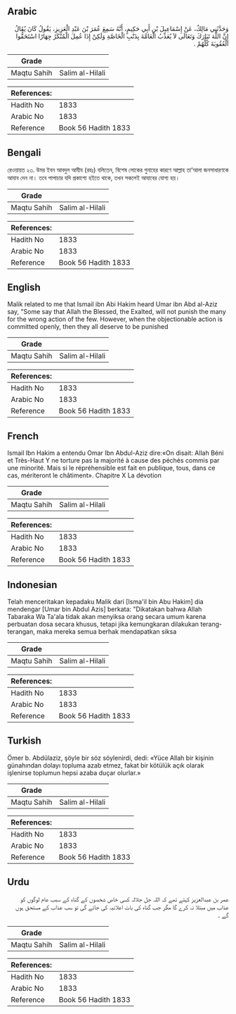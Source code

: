 ## Arabic


<div dir="rtl" lang="ar" style={{fontSize:'larger',backgroundColor:'#f8f9fa',padding:20}}>
وَحَدَّثَنِي مَالِكٌ، عَنْ إِسْمَاعِيلَ بْنِ أَبِي حَكِيمٍ، أَنَّهُ سَمِعَ عُمَرَ بْنَ عَبْدِ الْعَزِيزِ، يَقُولُ كَانَ يُقَالُ إِنَّ اللَّهَ تَبَارَكَ وَتَعَالَى لاَ يُعَذِّبُ الْعَامَّةَ بِذَنْبِ الْخَاصَّةِ وَلَكِنْ إِذَا عُمِلَ الْمُنْكَرُ جِهَارًا اسْتَحَقُّوا الْعُقُوبَةَ كُلُّهُمْ ‏.‏
</div>
<div style={{backgroundColor:'#f8f9fa',padding:20, marginBottom: 10}}><table> <thead> <tr> <th>Grade</th> <th></th> </tr> </thead> <tbody> <tr><td>Maqtu Sahih</td><td>Salim al-Hilali</td></tr></tbody></table><table> <thead> <tr> <th>References:</th> <th></th> </tr> </thead> <tbody><tr><td>Hadith No</td><td>1833</td></tr><tr><td>Arabic No</td><td>1833</td></tr><tr><td>Reference</td><td>Book 56 Hadith 1833</td></tr></tbody></table></div>

## Bengali


<div dir="ltr" lang="bn" style={{fontSize:'larger',backgroundColor:'#f8f9fa',padding:20}}>
রেওয়ায়ত ২৩. উমর ইবন আবদুল আযীয (রহঃ) বলিতেন, বিশেষ লোকের গুনাহের কারণে আল্লাহ তা’আলা জনসাধারণকে আযাব দেন না। তবে পাপাচার যদি প্রকাশ্যে হইতে থাকে, তখন সকলেই আযাবের যোগ্য হয়।
</div>
<div style={{backgroundColor:'#f8f9fa',padding:20, marginBottom: 10}}><table> <thead> <tr> <th>Grade</th> <th></th> </tr> </thead> <tbody> <tr><td>Maqtu Sahih</td><td>Salim al-Hilali</td></tr></tbody></table><table> <thead> <tr> <th>References:</th> <th></th> </tr> </thead> <tbody><tr><td>Hadith No</td><td>1833</td></tr><tr><td>Arabic No</td><td>1833</td></tr><tr><td>Reference</td><td>Book 56 Hadith 1833</td></tr></tbody></table></div>

## English


<div dir="ltr" lang="en" style={{fontSize:'larger',backgroundColor:'#f8f9fa',padding:20}}>
Malik related to me that Ismail ibn Abi Hakim heard Umar ibn Abd al-Aziz say, "Some say that Allah the Blessed, the Exalted, will not punish the many for the wrong action of the few. However, when the objectionable action is committed openly, then they all deserve to be punished
</div>
<div style={{backgroundColor:'#f8f9fa',padding:20, marginBottom: 10}}><table> <thead> <tr> <th>Grade</th> <th></th> </tr> </thead> <tbody> <tr><td>Maqtu Sahih</td><td>Salim al-Hilali</td></tr></tbody></table><table> <thead> <tr> <th>References:</th> <th></th> </tr> </thead> <tbody><tr><td>Hadith No</td><td>1833</td></tr><tr><td>Arabic No</td><td>1833</td></tr><tr><td>Reference</td><td>Book 56 Hadith 1833</td></tr></tbody></table></div>

## French


<div dir="ltr" lang="fr" style={{fontSize:'larger',backgroundColor:'#f8f9fa',padding:20}}>
Ismail Ibn Hakim a entendu Omar Ibn Abdul-Aziz dire:«On disait: Allah Béni et Très-Haut Y ne torture pas la majorité à cause des péchés commis par une minorité. Mais si le répréhensible est fait en publique, tous, dans ce cas, mériteront le châtiment». Chapitre X La dévotion
</div>
<div style={{backgroundColor:'#f8f9fa',padding:20, marginBottom: 10}}><table> <thead> <tr> <th>Grade</th> <th></th> </tr> </thead> <tbody> <tr><td>Maqtu Sahih</td><td>Salim al-Hilali</td></tr></tbody></table><table> <thead> <tr> <th>References:</th> <th></th> </tr> </thead> <tbody><tr><td>Hadith No</td><td>1833</td></tr><tr><td>Arabic No</td><td>1833</td></tr><tr><td>Reference</td><td>Book 56 Hadith 1833</td></tr></tbody></table></div>

## Indonesian


<div dir="ltr" lang="id" style={{fontSize:'larger',backgroundColor:'#f8f9fa',padding:20}}>
Telah menceritakan kepadaku Malik dari [Isma'il bin Abu Hakim] dia mendengar [Umar bin Abdul Azis] berkata: "Dikatakan bahwa Allah Tabaraka Wa Ta'ala tidak akan menyiksa orang secara umum karena perbuatan dosa secara khusus, tetapi jika kemungkaran dilakukan terang-terangan, maka mereka semua berhak mendapatkan siksa
</div>
<div style={{backgroundColor:'#f8f9fa',padding:20, marginBottom: 10}}><table> <thead> <tr> <th>Grade</th> <th></th> </tr> </thead> <tbody> <tr><td>Maqtu Sahih</td><td>Salim al-Hilali</td></tr></tbody></table><table> <thead> <tr> <th>References:</th> <th></th> </tr> </thead> <tbody><tr><td>Hadith No</td><td>1833</td></tr><tr><td>Arabic No</td><td>1833</td></tr><tr><td>Reference</td><td>Book 56 Hadith 1833</td></tr></tbody></table></div>

## Turkish


<div dir="ltr" lang="tr" style={{fontSize:'larger',backgroundColor:'#f8f9fa',padding:20}}>
Ömer b. Abdülaziz, şöyle bir söz söylenirdi, dedi: «Yüce Allah bir kişinin günahından dolayı topluma azab etmez, fakat bir kötülük açık olarak işlenirse toplumun hepsi azaba duçar olurlar.»
</div>
<div style={{backgroundColor:'#f8f9fa',padding:20, marginBottom: 10}}><table> <thead> <tr> <th>Grade</th> <th></th> </tr> </thead> <tbody> <tr><td>Maqtu Sahih</td><td>Salim al-Hilali</td></tr></tbody></table><table> <thead> <tr> <th>References:</th> <th></th> </tr> </thead> <tbody><tr><td>Hadith No</td><td>1833</td></tr><tr><td>Arabic No</td><td>1833</td></tr><tr><td>Reference</td><td>Book 56 Hadith 1833</td></tr></tbody></table></div>

## Urdu


<div dir="rtl" lang="ur" style={{fontSize:'larger',backgroundColor:'#f8f9fa',padding:20}}>
عمر بن عبدالعزیز کہتے تھے کہ اللہ جل جلالہ کسی خاص شخصوں کے گناہ کے سبب عام لوگوں کو عذاب میں مبتلا نہ کرے گا مگر جب گناہ کی بات اعلانیہ کی جائے گی تو سب عذاب کے مستحق ہوں گے ۔
</div>
<div style={{backgroundColor:'#f8f9fa',padding:20, marginBottom: 10}}><table> <thead> <tr> <th>Grade</th> <th></th> </tr> </thead> <tbody> <tr><td>Maqtu Sahih</td><td>Salim al-Hilali</td></tr></tbody></table><table> <thead> <tr> <th>References:</th> <th></th> </tr> </thead> <tbody><tr><td>Hadith No</td><td>1833</td></tr><tr><td>Arabic No</td><td>1833</td></tr><tr><td>Reference</td><td>Book 56 Hadith 1833</td></tr></tbody></table></div>
